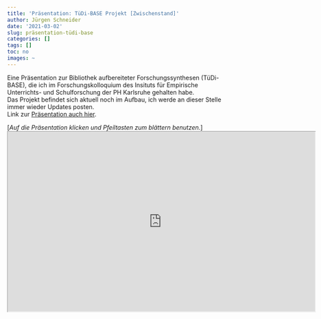 ```yaml
---
title: 'Präsentation: TüDi-BASE Projekt [Zwischenstand]'
author: Jürgen Schneider
date: '2021-03-02'
slug: präsentation-tüdi-base
categories: []
tags: []
toc: no
images: ~
---
```



Eine Präsentation zur Bibliothek aufbereiteter Forschungssynthesen (TüDi-BASE), die ich im Forschungskolloquium des Insituts für Empirische Unterrichts- und Schulforschung der PH Karlsruhe gehalten habe.  
Das Projekt befindet sich aktuell noch im Aufbau, ich werde an dieser Stelle immer wieder Updates posten.  
Link zur <a href="https://raw.githack.com/j-5chneider/TuDi-BASE/main/dissemination/TuDi-BASE_Karlsruhe.html">Präsentation auch hier</a>.  
  
[_Auf die Präsentation klicken und Pfeiltasten zum blättern benutzen._]
<iframe
   src="https://raw.githack.com/j-5chneider/TuDi-BASE/main/dissemination/TuDi-BASE_Karlsruhe.html"
   name="tuedibase_in_a_box"
   style="
    transform: scale(0.7);
    transform-origin: left top 0;
    width:1024px;
    height:600px;">

<p>Ihr Browser kann leider keine eingebetteten Frames anzeigen:
Sie können die eingebettete Seite über den folgenden Verweis aufrufen: 
<a href="https://raw.githack.com/j-5chneider/TuDi-BASE/main/dissemination/TuDi-BASE_Karlsruhe.html">Präsentation TüDi-BASE</a>
</p>
</iframe>
